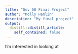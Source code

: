 ```yaml
---
title: "Gov 50 Final Project"
author: "Molly Hamlin"
description: "My final project"
output:
  distill::distill_article:
    self_contained: false
---
```


I'm interested in looking at 

